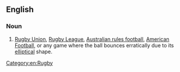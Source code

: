 ==English==

===Noun===
{{en-noun|-}}

# {{British|slang}} [[Rugby Union]], [[Rugby League]], [[Australian rules football]], [[American Football]], or any game where the ball bounces erratically due to its [[elliptical]] shape.

[[Category:en:Rugby]]